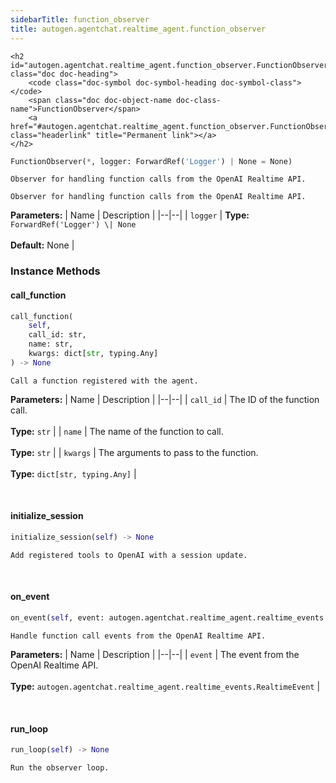 ```yaml
---
sidebarTitle: function_observer
title: autogen.agentchat.realtime_agent.function_observer
---
```


    <h2 id="autogen.agentchat.realtime_agent.function_observer.FunctionObserver" class="doc doc-heading">
        <code class="doc-symbol doc-symbol-heading doc-symbol-class"></code>
        <span class="doc doc-object-name doc-class-name">FunctionObserver</span>
        <a href="#autogen.agentchat.realtime_agent.function_observer.FunctionObserver" class="headerlink" title="Permanent link"></a>
    </h2>

```python
FunctionObserver(*, logger: ForwardRef('Logger') | None = None)
```

    Observer for handling function calls from the OpenAI Realtime API.
    
    Observer for handling function calls from the OpenAI Realtime API.

<b>Parameters:</b>
| Name | Description |
|--|--|
| `logger` | **Type:** `ForwardRef('Logger') \| None`<br/><br/>**Default:** None |

### Instance Methods

<code class="doc-symbol doc-symbol-heading doc-symbol-method"></code>
#### call_function
<a href="#autogen.agentchat.realtime_agent.function_observer.FunctionObserver.call_function" class="headerlink" title="Permanent link"></a>

```python
call_function(
    self,
    call_id: str,
    name: str,
    kwargs: dict[str, typing.Any]
) -> None
```

    Call a function registered with the agent.

<b>Parameters:</b>
| Name | Description |
|--|--|
| `call_id` | The ID of the function call.<br/><br/>**Type:** `str` |
| `name` | The name of the function to call.<br/><br/>**Type:** `str` |
| `kwargs` | The arguments to pass to the function.<br/><br/>**Type:** `dict[str, typing.Any]` |

<br />

<code class="doc-symbol doc-symbol-heading doc-symbol-method"></code>
#### initialize_session
<a href="#autogen.agentchat.realtime_agent.function_observer.FunctionObserver.initialize_session" class="headerlink" title="Permanent link"></a>

```python
initialize_session(self) -> None
```

    Add registered tools to OpenAI with a session update.

<br />

<code class="doc-symbol doc-symbol-heading doc-symbol-method"></code>
#### on_event
<a href="#autogen.agentchat.realtime_agent.function_observer.FunctionObserver.on_event" class="headerlink" title="Permanent link"></a>

```python
on_event(self, event: autogen.agentchat.realtime_agent.realtime_events.RealtimeEvent) -> None
```

    Handle function call events from the OpenAI Realtime API.

<b>Parameters:</b>
| Name | Description |
|--|--|
| `event` | The event from the OpenAI Realtime API.<br/><br/>**Type:** `autogen.agentchat.realtime_agent.realtime_events.RealtimeEvent` |

<br />

<code class="doc-symbol doc-symbol-heading doc-symbol-method"></code>
#### run_loop
<a href="#autogen.agentchat.realtime_agent.function_observer.FunctionObserver.run_loop" class="headerlink" title="Permanent link"></a>

```python
run_loop(self) -> None
```

    Run the observer loop.

<br />